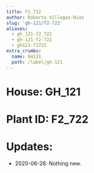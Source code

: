 ```yaml
---
title: F2_722
author: Roberto Villegas-Diaz
slug: 'gh-121/f2-722'
aliases:
  - gh_121-f2_722
  - gh-121-f2-722
  - gh121-f2722
extra_crumbs:
  name: GH121
  path: /label/gh-121
---
```


# **House**: GH_121
# **Plant ID**: F2_722
# **Updates**: 
 - 2020-06-28: Nothing new.
